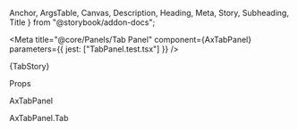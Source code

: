  Anchor,
  ArgsTable,
  Canvas,
  Description,
  Heading,
  Meta,
  Story, Subheading,
  Title
} from "@storybook/addon-docs";

<Meta title="@core/Panels/Tab Panel" component={AxTabPanel} parameters={{ jest: ["TabPanel.test.tsx"] }} />

<Anchor storyId="core-panels-tab-panel--tab-panel">
  <Title>Tab Panel</Title>
</Anchor>

<Description of={AxTabPanel} />

<Canvas>
  <Story name="Tab Panel" parameters={{ layout: "none" }} height="30rem">
    {TabStory}
  </Story>
</Canvas>

<Heading>Props</Heading>

<Subheading>AxTabPanel</Subheading>

<ArgsTable of={AxTabPanel} sort="requiredFirst" />

<Subheading>AxTabPanel.Tab</Subheading>

<ArgsTable of={AxTabPanel.Tab} sort="requiredFirst" />

